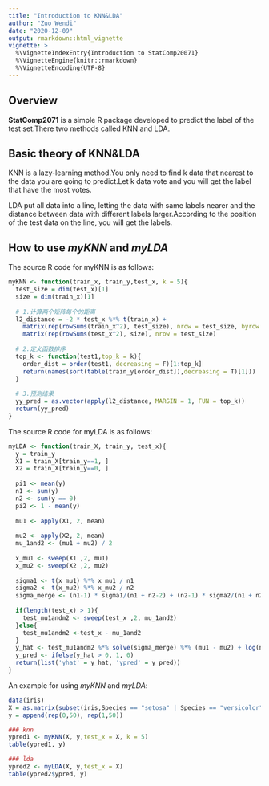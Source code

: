 ```yaml
---
title: "Introduction to KNN&LDA"
author: "Zuo Wendi"
date: "2020-12-09"
output: rmarkdown::html_vignette
vignette: >
  %\VignetteIndexEntry{Introduction to StatComp20071}
  %\VignetteEngine{knitr::rmarkdown}
  %\VignetteEncoding{UTF-8}
---
```


## Overview

__StatComp2071__ is a simple R package developed to predict the label of the 
test set.There two methods called KNN and LDA.

## Basic theory of KNN&LDA

KNN is a lazy-learning method.You only need to find k data that nearest to the data you are going to predict.Let k data vote and you will get the label that have the most votes.

LDA put all data into a line, letting the data with same labels nearer and the distance between data with different labels larger.According to the position of the test data on the line, you will get the labels.

## How to use _myKNN_ and _myLDA_

The source R code for myKNN is as follows:

```r
myKNN <- function(train_x, train_y,test_x, k = 5){
  test_size = dim(test_x)[1]
  size = dim(train_x)[1]
  
  # 1.计算两个矩阵每个的距离
  l2_distance = -2 * test_x %*% t(train_x) +
    matrix(rep(rowSums(train_x^2), test_size), nrow = test_size, byrow = TRUE)+
    matrix(rep(rowSums(test_x^2), size), nrow = test_size)
  
  # 2.定义函数排序
  top_k <- function(test1,top_k = k){
    order_dist = order(test1, decreasing = F)[1:top_k]
    return(names(sort(table(train_y[order_dist]),decreasing = T)[1]))
  }
  
  # 3.预测结果
  yy_pred = as.vector(apply(l2_distance, MARGIN = 1, FUN = top_k))
  return(yy_pred)
}
```

The source R code for myLDA is as follows:
```r
myLDA <- function(train_X, train_y, test_x){
  y = train_y
  X1 = train_X[train_y==1, ]
  X2 = train_X[train_y==0, ]
  
  pi1 <- mean(y)
  n1 <- sum(y)
  n2 <- sum(y == 0)
  pi2 <- 1 - mean(y)
  
  mu1 <- apply(X1, 2, mean)
  
  mu2 <- apply(X2, 2, mean)
  mu_1and2 <- (mu1 + mu2) / 2
  
  x_mu1 <- sweep(X1 ,2, mu1)
  x_mu2 <- sweep(X2 ,2, mu2)
  
  sigma1 <- t(x_mu1) %*% x_mu1 / n1
  sigma2 <- t(x_mu2) %*% x_mu2 / n2
  sigma_merge <- (n1-1) * sigma1/(n1 + n2-2) + (n2-1) * sigma2/(n1 + n2 - 2)
  
  if(length(test_x) > 1){
    test_mu1andm2 <- sweep(test_x ,2, mu_1and2)
  }else{
    test_mu1andm2 <-test_x - mu_1and2
  }
  y_hat <- test_mu1andm2 %*% solve(sigma_merge) %*% (mu1 - mu2) + log(n1/n2)
  y_pred <- ifelse(y_hat > 0, 1, 0)
  return(list('yhat' = y_hat, 'ypred' = y_pred))
}
```
An example for using _myKNN_ and _myLDA_:
```r
data(iris)
X = as.matrix(subset(iris,Species == "setosa" | Species == "versicolor")[1:4])
y = append(rep(0,50), rep(1,50))

### knn
ypred1 <- myKNN(X, y,test_x = X, k = 5)
table(ypred1, y)

### lda
ypred2 <- myLDA(X, y,test_x = X)
table(ypred2$ypred, y)
```